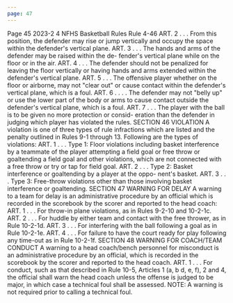 ```yaml
---
page: 47
---
```


Page 45 2023-2 4 NFHS Basketball Rules Rule 4-46 ART. 2 . . . From this position, the defender may rise or jump vertically and occupy the space within the defender's vertical plane. ART. 3 . . . The hands and arms of the defender may be raised within the de- fender's vertical plane while on the floor or in the air. ART. 4 . . . The defender should not be penalized for leaving the floor vertically or having hands and arms extended within the defender's vertical plane. ART. 5 . . . The offensive player whether on the floor or airborne, may not "clear out" or cause contact within the defender's vertical plane, which is a foul. ART. 6 . . . . The defender may not "belly up" or use the lower part of the body or arms to cause contact outside the defender's vertical plane, which is a foul. ART. 7 . . . The player with the ball is to be given no more protection or consid- eration than the defender in judging which player has violated the rules. SECTION 46 VIOLATION A violation is one of three types of rule infractions which are listed and the penalty outlined in Rules 9-1 through 13. Following are the types of violations: ART. 1 . . . Type 1: Floor violations including basket interference by a teammate of the player attempting a field goal or free throw or goaltending a field goal and other violations, which are not connected with a free throw or try or tap for field goal. ART. 2 . . . Type 2: Basket interference or goaltending by a player at the oppo- nent's basket. ART. 3 . . . Type 3: Free-throw violations other than those involving basket interference or goaltending. SECTION 47 WARNING FOR DELAY A warning to a team for delay is an administrative procedure by an official which is recorded in the scorebook by the scorer and reported to the head coach: ART. 1 . . . For throw-in plane violations, as in Rules 9-2-10 and 10-2-1c. ART. 2 . . . For huddle by either team and contact with the free thrower, as in Rule 10-2-1d. ART. 3 . . . For interfering with the ball following a goal as in Rule 10-2-1e. ART. 4 . . . For failure to have the court ready for play following any time-out as in Rule 10-2-1f. SECTION 48 WARNING FOR COACH/TEAM CONDUCT A warning to a head coach/bench personnel for misconduct is an administrative procedure by an official, which is recorded in the scorebook by the scorer and reported to the head coach. ART. 1 . . . For conduct, such as that described in Rule 10-5, Articles 1 (a, b d, e, f), 2 and 4, the official shall warn the head coach unless the offense is judged to be major, in which case a technical foul shall be assessed. NOTE: A warning is not required prior to calling a technical foul.
